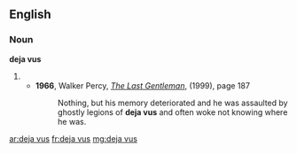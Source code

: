 ==English==
===Noun===
'''deja vus'''
# {{plural of|[[deja vu]]}}
#*'''1966''', Walker Percy, ''[http://books.google.com/books?id=rd3beS3Nr0IC&pg=PA187&dq=%22deja+vus%22&ei=RnpeR7XTE5GyiQGby_jPBw&sig=Uz0oJ6B2RRTqBbKoyR1a0sotwLI The Last Gentleman]'', (1999), page 187
#*:Nothing, but his memory deteriorated and he was assaulted by ghostly legions of '''deja vus''' and often woke not knowing where he was.

[[ar:deja vus]]
[[fr:deja vus]]
[[mg:deja vus]]